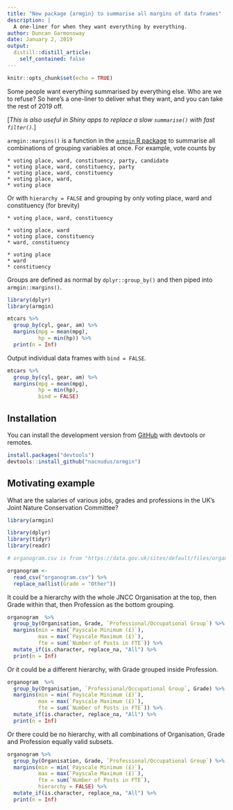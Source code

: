 ```yaml
---
title: "New package {armgin} to summarise all margins of data frames"
description: |
  A one-liner for when they want everything by everything.
author: Duncan Garmonsway
date: January 2, 2019
output:
  distill::distill_article:
    self_contained: false
---
```


```r
knitr::opts_chunk$set(echo = TRUE)
```

Some people want everything summarised by everything else.  Who are we to
refuse?  So here's a one-liner to deliver what they want, and you can take the
rest of 2019 off.

[_This is also useful in Shiny apps to replace a slow `summarise()` with fast
`filter()`._]

`armgin::margins()` is a function in the [`armgin` R
package](https://github.com/nacnudus/armgin) to summarise all combinations of
grouping variables at once.  For example, vote counts by

```
* voting place, ward, constituency, party, candidate
* voting place, ward, constituency, party
* voting place, ward, constituency
* voting place, ward,
* voting place
```

Or with `hierarchy = FALSE` and grouping by only voting place, ward and
constituency (for brevity)

```
* voting place, ward, constituency

* voting place, ward
* voting place, constituency
* ward, constituency

* voting place
* ward
* constituency
```

Groups are defined as normal by `dplyr::group_by()` and then piped into
`armgin::margins()`.

```r
library(dplyr)
library(armgin)

mtcars %>%
  group_by(cyl, gear, am) %>%
  margins(mpg = mean(mpg),
          hp = min(hp)) %>%
  print(n = Inf)
```

Output individual data frames with `bind = FALSE`.

```r
mtcars %>%
  group_by(cyl, gear, am) %>%
  margins(mpg = mean(mpg),
          hp = min(hp),
          bind = FALSE)
```

## Installation

You can install the development version from
[GitHub](https://github.com/nacnudus/armgin) with devtools or remotes.

```r
install.packages("devtools")
devtools::install_github("nacnudus/armgin")
```

## Motivating example

What are the salaries of various jobs, grades and professions in the UK's Joint
Nature Conservation Committee?

```r
library(armgin)

library(dplyr)
library(tidyr)
library(readr)

# organogram.csv is from "https://data.gov.uk/sites/default/files/organogram/joint-nature-conservation-committee/30/9/2018/20180930%20JNCC-junior.csv",

organogram <-
  read_csv("organogram.csv") %>%
  replace_na(list(Grade = "Other"))
```

It could be a hierarchy with the whole JNCC Organisation at the top, then Grade
within that, then Profession as the bottom grouping.

```r
organogram  %>%
  group_by(Organisation, Grade, `Professional/Occupational Group`) %>%
  margins(min = min(`Payscale Minimum (£)`),
          max = max(`Payscale Maximum (£)`),
          fte = sum(`Number of Posts in FTE`)) %>%
  mutate_if(is.character, replace_na, "All") %>%
  print(n = Inf)
```

Or it could be a different hierarchy, with Grade grouped inside Profession.

```r
organogram  %>%
  group_by(Organisation, `Professional/Occupational Group`, Grade) %>%
  margins(min = min(`Payscale Minimum (£)`),
          max = max(`Payscale Maximum (£)`),
          fte = sum(`Number of Posts in FTE`)) %>%
  mutate_if(is.character, replace_na, "All") %>%
  print(n = Inf)
```

Or there could be no hierarchy, with all combinations of Organisation, Grade and
Profession equally valid subsets.

```r
organogram %>%
  group_by(Organisation, Grade, `Professional/Occupational Group`) %>%
  margins(min = min(`Payscale Minimum (£)`),
          max = max(`Payscale Maximum (£)`),
          fte = sum(`Number of Posts in FTE`),
          hierarchy = FALSE) %>%
  mutate_if(is.character, replace_na, "All") %>%
  print(n = Inf)
```
